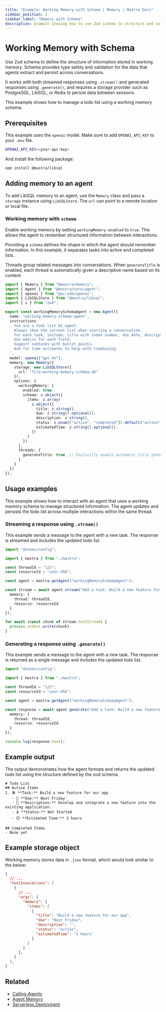 ```yaml
---
title: "Example: Working Memory with Schema | Memory | Mastra Docs"
sidebar_position: 2
sidebar_label: "Memory with Schema"
description: Example showing how to use Zod schema to structure and validate working memory data.
---
```


# Working Memory with Schema

Use Zod schema to define the structure of information stored in working memory. Schema provides type safety and validation for the data that agents extract and persist across conversations.

It works with both streamed responses using `.stream()` and generated responses using `.generate()`, and requires a storage provider such as PostgreSQL, LibSQL, or Redis to persist data between sessions.

This example shows how to manage a todo list using a working memory schema.

## Prerequisites

This example uses the `openai` model. Make sure to add `OPENAI_API_KEY` to your `.env` file.

```bash title=".env" copy
OPENAI_API_KEY=<your-api-key>
```

And install the following package:

```bash copy
npm install @mastra/libsql
```

## Adding memory to an agent

To add LibSQL memory to an agent, use the `Memory` class and pass a `storage` instance using `LibSQLStore`. The `url` can point to a remote location or local file.

### Working memory with `schema`

Enable working memory by setting `workingMemory.enabled` to `true`. This allows the agent to remember structured information between interactions.

Providing a `schema` defines the shape in which the agent should remember information. In this example, it separates tasks into active and completed lists.

Threads group related messages into conversations. When `generateTitle` is enabled, each thread is automatically given a descriptive name based on its content.

```typescript title="src/mastra/agents/example-working-memory-schema-agent.ts" showLineNumbers copy
import { Memory } from "@mastra/memory";
import { Agent } from "@mastra/core/agent";
import { openai } from "@ai-sdk/openai";
import { LibSQLStore } from "@mastra/libsql";
import { z } from "zod";

export const workingMemorySchemaAgent = new Agent({
  name: "working-memory-schema-agent",
  instructions: `
    You are a todo list AI agent.
    Always show the current list when starting a conversation.
    For each task, include: title with index number, due date, description, status, and estimated time.
    Use emojis for each field.
    Support subtasks with bullet points.
    Ask for time estimates to help with timeboxing.
  `,
  model: openai("gpt-4o"),
  memory: new Memory({
    storage: new LibSQLStore({
      url: "file:working-memory-schema.db"
    }),
    options: {
      workingMemory: {
        enabled: true,
        schema: z.object({
          items: z.array(
            z.object({
              title: z.string(),
              due: z.string().optional(),
              description: z.string(),
              status: z.enum(["active", "completed"]).default("active"),
              estimatedTime: z.string().optional(),
            })
          )
        })
      },
      threads: {
        generateTitle: true  // Explicitly enable automatic title generation
      }
    }
  })
});
```

## Usage examples

This example shows how to interact with an agent that uses a working memory schema to manage structured information. The agent updates and persists the todo list across multiple interactions within the same thread.

### Streaming a response using `.stream()`

This example sends a message to the agent with a new task. The response is streamed and includes the updated todo list.

```typescript title="src/test-working-memory-schema-agent.ts" showLineNumbers copy
import "dotenv/config";

import { mastra } from "./mastra";

const threadId = "123";
const resourceId = "user-456";

const agent = mastra.getAgent("workingMemorySchemaAgent");

const stream = await agent.stream("Add a task: Build a new feature for our app. It should take about 2 hours and needs to be done by next Friday.", {
  memory: {
    thread: threadId,
    resource: resourceId
  }
});

for await (const chunk of stream.textStream) {
  process.stdout.write(chunk);
}
```

### Generating a response using `.generate()`

This example sends a message to the agent with a new task. The response is returned as a single message and includes the updated todo list.

```typescript title="src/test-working-memory-schema-agent.ts" showLineNumbers copy
import "dotenv/config";

import { mastra } from "./mastra";

const threadId = "123";
const resourceId = "user-456";

const agent = mastra.getAgent("workingMemorySchemaAgent");

const response = await agent.generate("Add a task: Build a new feature for our app. It should take about 2 hours and needs to be done by next Friday.", {
  memory: {
    thread: threadId,
    resource: resourceId
  }
});

console.log(response.text);
```

## Example output

The output demonstrates how the agent formats and returns the updated todo list using the structure defined by the zod schema.

```text
# Todo List
## Active Items
1. 🛠️ **Task:** Build a new feature for our app
   - 📅 **Due:** Next Friday
   - 📝 **Description:** Develop and integrate a new feature into the existing application.
   - ⏳ **Status:** Not Started
   - ⏲️ **Estimated Time:** 2 hours

## Completed Items
- None yet
```

## Example storage object

Working memory stores data in `.json` format, which would look similar to the below:

```json
{
  // ...
  "toolInvocations": [
    {
      // ...
      "args": {
        "memory": {
          "items": [
            {
              "title": "Build a new feature for our app",
              "due": "Next Friday",
              "description": "",
              "status": "active",
              "estimatedTime": "2 hours"
            }
          ]
        }
      },
    }
  ],
}
```

## Related

- [Calling Agents](/agents/calling-agents#from-the-command-line)
- [Agent Memory](/agents/agent-memory)
- [Serverless Deployment](/deployment/server-deployment#libsqlstore)
